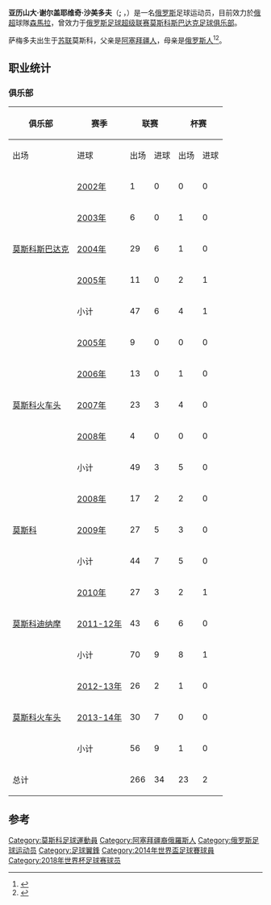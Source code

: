 {{noteTA
|G1=football|G2=EPL|G3=liverpoolfc
|T=zh-hans:亚历山大·萨米多夫;zh-hk:亞歷山大·沙美多夫;zh-tw:亞歷山大·薩米多夫;
|1=zh-hans:亚历山大·萨米多夫;zh-hk:亞歷山大·沙美多夫;zh-tw:亞歷山大·薩米多夫;
|2=zh-hans:萨米多夫;zh-hk:沙美多夫;zh-tw:薩米多夫;
}}

{{Infobox football biography
| name = 亚历山大·沙美多夫<br>Aleksandr Samedov
| image = Aleksandr Samedov 2018.jpg
| image_size = 
| caption = 
| fullname = Aleksandr Sergeyevich Samedov<br/>亚历山大·谢尔盖耶维奇·沙美多夫
| height = {{height|m=1.77|precision=0}}
| birth_date  = {{birth date and age|1984|07|19|df=y}}
| birth_place = [[苏联|苏联]][[莫斯科|莫斯科]]
| currentclub = [[薩馬拉蘇維埃之翼足球俱樂部|森馬拉]]
| clubnumber = 
| position = 边锋
| youthyears1 = | youthclubs1 = [[莫斯科斯巴达克足球俱乐部|莫斯科斯巴达克]]
| years1 = 2001–2005 | clubs1 = [[莫斯科斯巴达克足球俱乐部|莫斯科斯巴达克]]     | caps1 = 47 | goals1 = 6
| years2 = 2005–2008 | clubs2 = [[莫斯科火车头足球俱乐部|莫斯科火车头]] | caps2 = 49 | goals2 = 3
| years3 = 2008–2009 | clubs3 = [[莫斯科足球俱乐部|莫斯科]]                            | caps3 = 44 | goals3 = 7
| years4 = 2010–2012 | clubs4 = [[莫斯科迪纳摩足球俱乐部|[莫斯科迪纳摩]]       | caps4 = 69 | goals4 = 9
| years5 = 2012–2016     | clubs5 = [[莫斯科火车头足球俱乐部|莫斯科火车头]] | caps5 = 128 | goals5 = 26
| years6 = 2017–2019     | clubs6 = [[莫斯科斯巴达克足球俱乐部|莫斯科斯巴达克]] | caps6 = 39 | goals6 = 5
| years7 = 2019–     | clubs7 = [[薩馬拉蘇維埃之翼足球俱樂部|森馬拉]] | caps7 = 0 | goals7 = 0
| nationalyears1 = 2011–2018 | nationalteam1 = [[俄罗斯国家足球队|俄罗斯]] | nationalcaps1 = 53 | nationalgoals1 = 7
| pcupdate = 13 January 2019
| ntupdate = 7 July 2018
}}
'''亚历山大·谢尔盖耶维奇·沙美多夫'''（'''{{lang-ru|Александр Серге́евич Самедов}}; {{lang-az|Aleksandr Səmədov}}'''，{{bd|1984年|7月19日}}）是一名[[俄罗斯|俄罗斯]]足球运动员，目前效力於[[俄超|俄超]]球隊[[薩馬拉蘇維埃之翼足球俱樂部|森馬拉]]，曾效力于[[俄罗斯足球超级联赛|俄罗斯足球超级联赛]][[莫斯科斯巴达克足球俱乐部|莫斯科斯巴达克足球俱乐部]]。

萨梅多夫出生于[[苏联|苏联]]莫斯科，父亲是[[阿塞拜疆人|阿塞拜疆人]]，母亲是[[俄罗斯人|俄罗斯人]]<ref name=sov475>{{Cite web |url=http://www.sovsport.ru/gazeta/article-item/194475 |title=Домашний ребенок. Новобранец «Локомотива» Александр Самедов всегда спешит к родному очагу |accessdate=2014-06-21 |archive-date=2017-08-31 |archive-url=https://web.archive.org/web/20170831093740/http://www.sovsport.ru/gazeta/article-item/194475 |dead-url=no }}</ref><ref>{{Cite web |url=http://www.sports.ru/football/11886736.html |title=Александр Самедов: «Понимаю, что кто-то в Азербайджане обижается на меня из-за того, что я не соглашаюсь играть за сборную» |accessdate=2014-06-21 |archive-date=2020-12-30 |archive-url=https://web.archive.org/web/20201230141337/https://www.sports.ru/football/11886736.html |dead-url=no }}</ref>。

==职业统计==
===俱乐部===
{{updated|2014年6月2日}}

{| class="wikitable" style="text-align: center;"
|-
!rowspan="2"|俱乐部
!rowspan="2"|赛季
!colspan="2"|联赛
!colspan="2"|杯赛
!colspan="2"|欧洲赛事
!colspan="2"|总计
|-
!出场!!进球!!出场!!进球!!出场!!进球!!出场!!进球
|-
|rowspan="5" valign="center"| [[莫斯科斯巴达克足球俱乐部|莫斯科斯巴达克]]
|[[2002年俄罗斯足球超级联赛|2002年]]
|1||0||0||0||0||0||1||0
|-
|[[2003年俄罗斯足球超级联赛|2003年]]
|6||0||1||0||colspan="2"|—||7||0
|-
|[[2004年俄罗斯足球超级联赛|2004年]]
|29||6||1||0||6||2||36||8
|-
|[[2005年俄罗斯足球超级联赛|2005年]]
|11||0||2||1||colspan="2"|—||13||1
|-
!colspan="1"|小计!!47!!6!!4!!1!!6!!2!!57!!9
|-
|rowspan="5" valign="center"| [[莫斯科火车头足球俱乐部|莫斯科火车头]]
|[[2005年俄罗斯足球超级联赛|2005年]]
|9||0||0||0||6||1||15||1
|-
|[[2006年俄罗斯足球超级联赛|2006年]]
|13||0||1||0||2||0||16||0
|-
|[[2007年俄罗斯足球超级联赛|2007年]]
|23||3||4||0||6||1||33||4
|-
|[[2008年俄罗斯足球超级联赛|2008年]]
|4||0||0||0||colspan="2"|—||4||0
|-
!colspan="1"|小计!!49!!3!!5!!0!!14!!2!!68!!5
|-
|rowspan="3" valign="center"| [[莫斯科足球俱乐部|莫斯科]]
|[[2008年俄罗斯足球超级联赛|2008年]]
|17||2||2||0||4||2||23||4
|-
|[[2009年俄罗斯足球超级联赛|2009年]]
|27||5||3||0||colspan="2"|—||30||5
|-
!colspan="1"|小计!!44!!7!!5!!0!!4!!2!!53!!9
|-
|rowspan="3" valign="center"| [[莫斯科迪纳摩足球俱乐部|莫斯科迪纳摩]]
|[[2010年俄罗斯足球超级联赛|2010年]]
|27||3||2||1||colspan="2"|—||29||4
|-
|[[2011-12年俄罗斯足球超级联赛|2011-12年]]
|43||6||6||0||colspan="2"|—||49||6
|-
!colspan="1"|小计!!70!!9!!8!!1!!0!!0!!78!!10
|-
|rowspan="3" valign="center"| [[莫斯科火车头足球俱乐部|莫斯科火车头]]
|[[2012-13年俄罗斯足球超级联赛|2012-13年]]
|26||2||1||0||colspan="2"|—||27||2
|-
|[[2013-14年俄罗斯足球超级联赛|2013-14年]]
|30||7||0||0||colspan="2"|—||30||7
|-
!colspan="1"|小计!!56!!9!!1!!0!!0!!0!!57!!9
|-
!colspan="2"|总计!!266!!34!!23!!2!!24!!6!!313!!42
|}

==参考==
{{reflist}}
{{2014年世界盃足球賽俄羅斯參賽名單}}
{{2016年歐洲國家盃俄羅斯參賽名單}}
{{2017年洲際國家盃俄羅斯參賽名單}}
{{2018年世界杯足球赛俄罗斯参赛名单}}

{{DEFAULTSORT:Samedov, Aleksandr}}
[[Category:莫斯科足球運動員|Category:莫斯科足球運動員]]
[[Category:阿塞拜疆裔俄羅斯人|Category:阿塞拜疆裔俄羅斯人]]
[[Category:俄罗斯足球运动员|Category:俄罗斯足球运动员]]
[[Category:足球翼鋒|Category:足球翼鋒]]
[[Category:2014年世界盃足球賽球員|Category:2014年世界盃足球賽球員]]
[[Category:2018年世界杯足球赛球员|Category:2018年世界杯足球赛球员]]